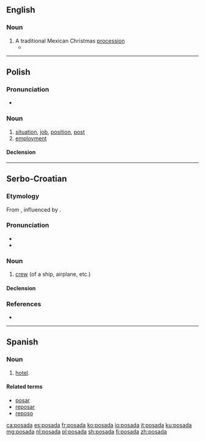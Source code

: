 ==English==

===Noun===
{{en-noun}}

# A traditional Mexican Christmas [[procession]]
#* {{quote-news|2008|December 24|Judith Lerner|A chef's menu stirs Christmas memories|Berkshire Eagle|url=http://www.berkshireeagle.com/ci_11301413
|passage=They make a '''posada''' for the kids over there. }}

----

==Polish==

===Pronunciation===
* {{pl-IPA}}

===Noun===
{{pl-noun|f}}

# [[situation]], [[job]], [[position]], [[post]]
# [[employment]]

====Declension====
{{pl-decl-noun-f}}

----

==Serbo-Croatian==

===Etymology===
From {{term|posaditi|lang=sh}}, influenced by {{etyl|cs|-}} {{term|posádka|lang=cs}}.

===Pronunciation===
* {{IPA|/pôsada/|lang=sh}}
* {{hyphenation|po|sa|da|lang=sh}}

===Noun===
{{sh-noun|g=f|head=pȍsada|r|посада|по̏сада}}

# [[crew]] (of a ship, airplane, etc.)

====Declension====
{{sh-decl-noun
|posada|posade
|posade|posada
|posadi|posadama
|posadu|posade
|posado|posade
|posadi|posadama
|posadom|posadama
}}

===References===
* {{R:sh:HJP|eVpgXxQ%3D}}

----

==Spanish==

===Noun===
{{es-noun|f}}

# {{context|lang=es|antiquated}} [[hotel]].

====Related terms====
* [[posar]]
* [[reposar]]
* [[reposo]]

[[ca:posada]]
[[es:posada]]
[[fr:posada]]
[[ko:posada]]
[[io:posada]]
[[it:posada]]
[[ku:posada]]
[[mg:posada]]
[[nl:posada]]
[[pl:posada]]
[[sh:posada]]
[[fi:posada]]
[[zh:posada]]
